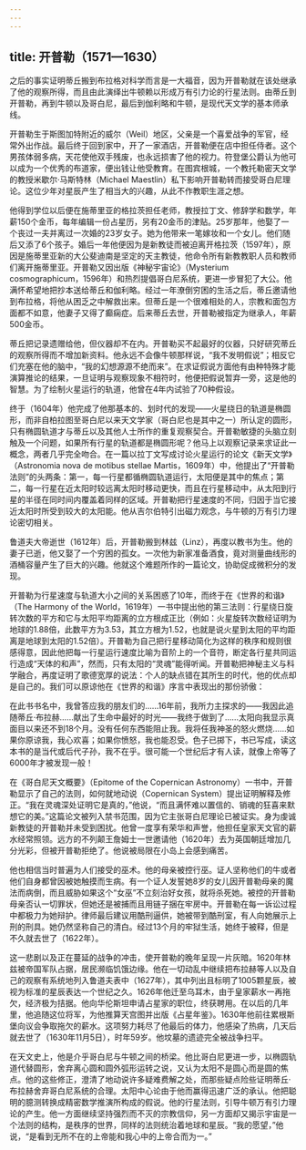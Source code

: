 ```yaml
---
---
---
```

title: 开普勒（1571—1630）
---




之后的事实证明蒂丘搬到布拉格对科学而言是一大福音，因为开普勒就在该处继承了他的观察所得，而且由此演绎出牛顿赖以形成万有引力论的行星法则。由蒂丘到开普勒，再到牛顿以及哥白尼，最后到伽利略和牛顿，是现代天文学的基本师承线。

开普勒生于斯图加特附近的威尔（Weil）地区，父亲是一个喜爱战争的军官，经常外出作战。最后终于回到家中，开了一家酒店，开普勒便在店中担任侍者。这个男孩体弱多病，天花使他双手残废，也永远损害了他的视力。符登堡公爵认为他可以成为一个优秀的布道家，便出钱让他受教育。在图宾根城，一个教托勒密天文学的教授米歇尔·马斯特林（Michael Maestlin）私下影响开普勒转而接受哥白尼理论。这位少年对星辰产生了相当大的兴趣，从此不作教职生涯之想。

他得到学位以后便在施蒂里亚的格拉茨担任老师，教授拉丁文、修辞学和数学，年薪150个金币，每年编辑一份占星历，另有20金币的津贴。25岁那年，他娶了一个丧过一夫并离过一次婚的23岁女子。她为他带来一笔嫁妆和一个女儿。他们随后又添了6个孩子。婚后一年他便因为是新教徒而被迫离开格拉茨（1597年），原因是施蒂里亚新的大公斐迪南是坚定的天主教徒，他命令所有新教教职人员和教师们离开施蒂里亚。开普勒又因出版《神秘宇宙论》（Mysterium cosmographicum，1596年）和热烈提倡哥白尼系统，更进一步冒犯了大公。他满怀希望地把抄本送给蒂丘和伽利略。经过一年潦倒穷困的生活之后，蒂丘邀请他到布拉格，将他从困乏之中解救出来。但蒂丘是一个很难相处的人，宗教和面包方面都不如意，他妻子又得了癫痫症。后来蒂丘去世，开普勒被指定为继承人，年薪500金币。

蒂丘把记录遗赠给他，但仪器却不在内。开普勒买不起最好的仪器，只好研究蒂丘的观察所得而不增加新资料。他永远不会像牛顿那样说，“我不发明假说”；相反它们充塞在他的脑中，“我的幻想源源不绝而来”。在求证假说方面他有由种特殊才能演算推论的结果，一旦证明与观察现象不相符时，他便把假说暂弃一旁，这是他的智慧。为了绘制火星运行的轨道，他曾在4年内试验了70种假设。

终于（1604年）他完成了他那基本的、划时代的发现——火星绕日的轨道是椭圆形，而非自柏拉图至哥白尼以来天文学家（哥白尼也是其中之一）所认定的圆形，只有椭圆轨道才与蒂丘以及其他人士所作的重复观察契合。开普勒敏捷的头脑立刻触及一个问题，如果所有行星的轨道都是椭圆形呢？他马上以观察记录来求证此一概念，两者几乎完全吻合。在一篇以拉丁文写成讨论火星运行的论文《新天文学》（Astronomia nova de motibus stellae Martis，1609年）中，他提出了“开普勒法则”的头两条：第一，每一行星都循椭圆轨道运行，太阳便是其中的焦点；第二，每一行星在近太阳时较远离太阳时移动更快，而且在行星移动中，从太阳到行星的半径在同时间内覆盖着同样的区域。开普勒把行星速度的不同，归因于当它接近太阳时所受到较大的太阳能。他从吉尔伯特引出磁力观念，与牛顿的万有引力理论密切相关。

鲁道夫大帝逝世（1612年）后，开普勒搬到林兹（Linz），再度以教书为生。他的妻子已逝，他又娶了一个穷困的孤女。一次他为新家准备酒食，竟对测量曲线形的酒桶容量产生了巨大的兴趣。他就这个难题所作的一篇论文，协助促成微积分的发现。

开普勒为行星速度与轨道大小之间的关系困惑了10年，而终于在《世界的和谐》（The Harmony of the World，1619年）一书中提出他的第三法则：行星绕日旋转次数的平方和它与太阳平均距离的立方根成正比（例如：火星旋转次数经证明为地球的1.88倍，此数平方为3.53，其立方根为1.52，也就是说火星到太阳的平均距离是地球到太阳的1.52倍）。开普勒为自己把行星移动简化为这样的秩序和规则很感得意，因此他把每一行星运行速度比喻为音阶上的一个音符，断定各行星共同运行造成“天体的和声”，然而，只有太阳的“灵魂”能得听闻。开普勒把神秘主义与科学融合，再度证明了歌德宽厚的说法：个人的缺点错在其所生的时代，他的优点却是自己的。我们可以原谅他在《世界的和谐》序言中表现出的那份骄傲：

在此书书名中，我曾答应我的朋友们的……16年前，我所力主探求的——我因此追随蒂丘·布拉赫……献出了生命中最好的时光——我终于做到了……太阳向我显示真面目以来还不到18个月。没有任何东西能阻止我。我将任我神圣的怒火燃烧……如果你原谅我，我心欢喜；如果你愤怒，我也能忍受。色子已掷下，书已写成，读这本书的是当代或后代子孙，我不在乎。很可能一个世纪后才有人读，就像上帝等了6000年才被发现一般！



在《哥白尼天文概要》（Epitome of the Copernican Astronomy）一书中，开普勒显示了自己的法则，如何就地动说（Copernican System）提出证明解释及修正。“我在灵魂深处证明它是真的，”他说，“而且满怀难以置信的、销魂的狂喜来默想它的美。”这篇论文被列入禁书范围，因为它主张哥白尼理论已被证实。身为虔诚新教徒的开普勒并未受到困扰。他曾一度享有荣华和声誉，他担任皇家天文官的薪水经常照领。远方的不列颠王詹姆士一世邀请他（1620年）去为英国朝廷增加几分光彩，但被开普勒拒绝了。他说被局限在小岛上会感到痛苦。

他也相信当时普遍为人们接受的巫术。他的母亲被控行巫。证人坚称他们的牛或者他们自身都曾因被她触摸而生病。有一个证人发誓她8岁的女儿因开普勒母亲的魔法而病倒，而且威胁如果这个“女巫”不立刻治好女孩，就将杀死她。被控的开普勒母亲否认一切罪状，但她还是被捕而且用链子捆在牢房中。开普勒在每一诉讼过程中都极力为她辩护。律师最后建议用酷刑逼供，她被带到酷刑室，有人向她展示上刑的刑具。她仍然坚称自己的清白。经过13个月的牢狱生活，她终于被释，但是不久就去世了（1622年）。

这一悲剧以及正在蔓延的战争的冲击，使开普勒的晚年呈现一片灰暗。1620年林兹被帝国军队占据，居民濒临饥饿边缘。他在一切动乱中继续把布拉赫等人以及自己的观察有系统地列入鲁道夫表中（1627年），其中列出且标明了1005颗星辰，被视为标准的星辰表达一个世纪之久。1626年他迁至乌耳木，由于皇家薪水一再拖欠，经济极为拮据。他向华伦斯坦申请占星家的职位，终获聘用。在以后的几年里，他追随这位将军，为他推算天宫图并出版《占星年鉴》。1630年他前往累根斯堡向议会争取拖欠的薪水。这项努力耗尽了他最后的体力，他感染了热病，几天后就去世了（1630年11月5日），时年59岁。他坟墓的遗迹完全被战争扫平。

在天文史上，他是介乎哥白尼与牛顿之间的桥梁。他比哥白尼更进一步，以椭圆轨道代替圆形，舍弃离心圆和圆外弧形运转之说，又认为太阳不是圆心而是圆的焦点。他的这些修正，澄清了地动说许多疑难费解之处，而那些疑点险些证明蒂丘·布拉赫舍弃哥白尼系统的合理。太阳中心论由于他而赢得迅速广泛的承认。他把聪明的臆测转换成精密数学推演所构成的假说。他的行星法则，引导牛顿万有引力理论的产生。他一方面继续坚持强烈而不灭的宗教信仰，另一方面却又揭示宇宙是一个法则的结构，是秩序的世界，同样的法则统治着地球和星辰。“我的愿望，”他说，“是看到无所不在的上帝能和我心中的上帝合而为一。”